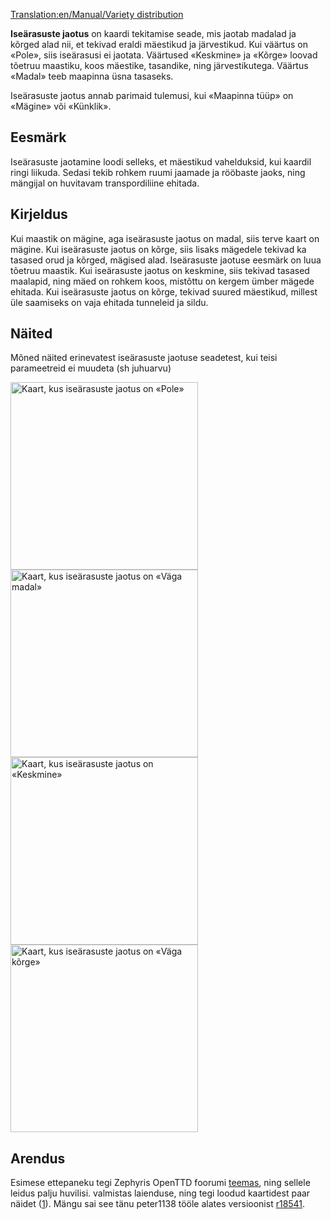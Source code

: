 [[Translation:en/Manual/Variety distribution]]


'''Iseärasuste jaotus''' on kaardi tekitamise seade, mis jaotab madalad ja kõrged alad nii, et tekivad eraldi mäestikud ja järvestikud. Kui väärtus on «Pole», siis iseärasusi ei jaotata. Väärtused «Keskmine» ja «Kõrge» loovad tõetruu maastiku, koos mäestike, tasandike, ning järvestikutega. Väärtus «Madal» teeb maapinna üsna tasaseks.

Iseärasuste jaotus annab parimaid tulemusi, kui «Maapinna tüüp» on «Mägine» või «Künklik».

{{et/Võimalus|1.0}}

== Eesmärk ==
Iseärasuste jaotamine loodi selleks, et mäestikud vahelduksid, kui kaardil ringi liikuda. Sedasi tekib rohkem ruumi jaamade ja rööbaste jaoks, ning mängijal on huvitavam transpordiliine ehitada.

== Kirjeldus ==
Kui maastik on mägine, aga iseärasuste jaotus on madal, siis terve kaart on mägine. Kui iseärasuste jaotus on kõrge, siis lisaks mägedele tekivad ka tasased orud ja kõrged, mägised alad. Iseärasuste jaotuse eesmärk on luua tõetruu maastik. Kui iseärasuste jaotus on keskmine, siis tekivad tasased maalapid, ning mäed on rohkem koos, mistõttu on kergem ümber mägede ehitada. Kui iseärasuste jaotus on kõrge, tekivad suured mäestikud, millest üle saamiseks on vaja ehitada tunneleid ja sildu.

== Näited ==

Mõned näited erinevatest iseärasuste jaotuse seadetest, kui teisi parameetreid ei muudeta (sh juhuarvu)

[[File:en/Manual/MapVarietyDistrNone.png|thumb|left|300px|Kaart, kus iseärasuste jaotus on '''«Pole»''']]
[[File:en/Manual/MapVarietyDistrVLow.png|thumb|right|300px|Kaart, kus iseärasuste jaotus on '''«Väga madal»''']]
[[File:en/Manual/MapVarietyDistrMedium.png|thumb|left|300px|Kaart, kus iseärasuste jaotus on '''«Keskmine»''']]
[[File:en/Manual/MapVarietyDistrVHigh.png|thumb|right|300px|Kaart, kus iseärasuste jaotus on '''«Väga kõrge»''']]

{{en/-}}

== Arendus ==
Esimese ettepaneku tegi Zephyris OpenTTD foorumi [http://www.tt-forums.net/viewtopic.php?f=32&t=46338 teemas], ning sellele leidus palju huvilisi. {{en/Manual/User|peter1138}} valmistas laienduse, ning tegi loodud kaartidest paar näidet ([http://www.tt-forums.net/viewtopic.php?p=841457#p841457]). Mängu sai see tänu peter1138 tööle alates versioonist [http://hg.openttd.org/openttd/trunk.hg/rev/c3959fffa40a r18541].